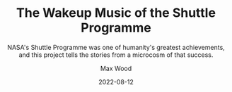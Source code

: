 ---
title: "The Wakeup Music of the Shuttle Programme"
subtitle: "NASA's Shuttle Programme was one of humanity's greatest achievements, and this project tells the stories from a microcosm of that success."
coverImage: 'https://shuttl-images.s3.eu-west-2.amazonaws.com/patches/STS-1.png'
isPublished: false
date: '2022-08-12'
author: Max Wood
tags: ['Web Development', 'Music', 'Space', 'NASA', 'Web Design']
---